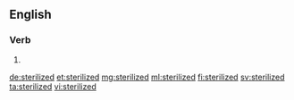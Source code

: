 ==English==

===Verb===
{{head|en|verb form}}

# {{en-past of|sterilize}}

[[de:sterilized]]
[[et:sterilized]]
[[mg:sterilized]]
[[ml:sterilized]]
[[fi:sterilized]]
[[sv:sterilized]]
[[ta:sterilized]]
[[vi:sterilized]]